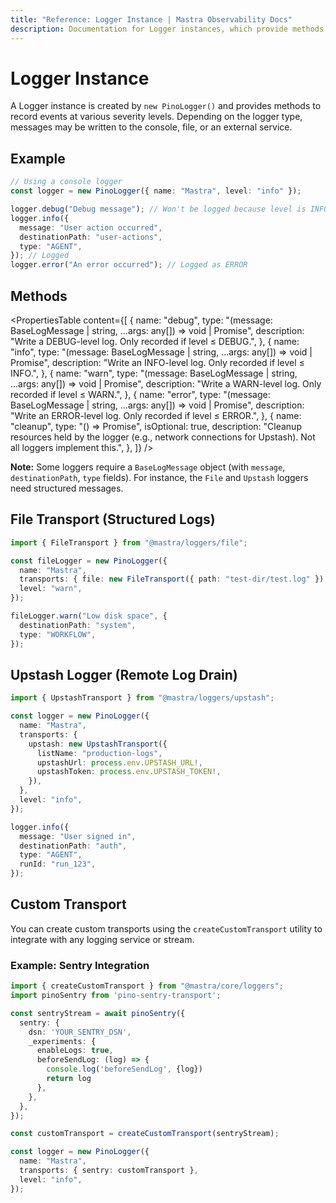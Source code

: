 ```yaml
---
title: "Reference: Logger Instance | Mastra Observability Docs"
description: Documentation for Logger instances, which provide methods to record events at various severity levels.
---
```


# Logger Instance

A Logger instance is created by `new PinoLogger()` and provides methods to record events at various severity levels. Depending on the logger type, messages may be written to the console, file, or an external service.

## Example

```typescript showLineNumbers copy
// Using a console logger
const logger = new PinoLogger({ name: "Mastra", level: "info" });

logger.debug("Debug message"); // Won't be logged because level is INFO
logger.info({
  message: "User action occurred",
  destinationPath: "user-actions",
  type: "AGENT",
}); // Logged
logger.error("An error occurred"); // Logged as ERROR
```

## Methods

<PropertiesTable
  content={[
    {
      name: "debug",
      type: "(message: BaseLogMessage | string, ...args: any[]) => void | Promise<void>",
      description: "Write a DEBUG-level log. Only recorded if level ≤ DEBUG.",
    },
    {
      name: "info",
      type: "(message: BaseLogMessage | string, ...args: any[]) => void | Promise<void>",
      description: "Write an INFO-level log. Only recorded if level ≤ INFO.",
    },
    {
      name: "warn",
      type: "(message: BaseLogMessage | string, ...args: any[]) => void | Promise<void>",
      description: "Write a WARN-level log. Only recorded if level ≤ WARN.",
    },
    {
      name: "error",
      type: "(message: BaseLogMessage | string, ...args: any[]) => void | Promise<void>",
      description: "Write an ERROR-level log. Only recorded if level ≤ ERROR.",
    },
    {
      name: "cleanup",
      type: "() => Promise<void>",
      isOptional: true,
      description:
        "Cleanup resources held by the logger (e.g., network connections for Upstash). Not all loggers implement this.",
    },
  ]}
/>

**Note:** Some loggers require a `BaseLogMessage` object (with `message`, `destinationPath`, `type` fields). For instance, the `File` and `Upstash` loggers need structured messages.

## File Transport (Structured Logs)

```typescript showLineNumbers copy
import { FileTransport } from "@mastra/loggers/file";

const fileLogger = new PinoLogger({
  name: "Mastra",
  transports: { file: new FileTransport({ path: "test-dir/test.log" }) },
  level: "warn",
});

fileLogger.warn("Low disk space", {
  destinationPath: "system",
  type: "WORKFLOW",
});
```

## Upstash Logger (Remote Log Drain)

```typescript showLineNumbers copy
import { UpstashTransport } from "@mastra/loggers/upstash";

const logger = new PinoLogger({
  name: "Mastra",
  transports: {
    upstash: new UpstashTransport({
      listName: "production-logs",
      upstashUrl: process.env.UPSTASH_URL!,
      upstashToken: process.env.UPSTASH_TOKEN!,
    }),
  },
  level: "info",
});

logger.info({
  message: "User signed in",
  destinationPath: "auth",
  type: "AGENT",
  runId: "run_123",
});
```

## Custom Transport

You can create custom transports using the `createCustomTransport` utility to integrate with any logging service or stream.

### Example: Sentry Integration

```typescript showLineNumbers copy
import { createCustomTransport } from "@mastra/core/loggers";
import pinoSentry from 'pino-sentry-transport';

const sentryStream = await pinoSentry({
  sentry: {
    dsn: 'YOUR_SENTRY_DSN',
    _experiments: {
      enableLogs: true,
      beforeSendLog: (log) => {
        console.log('beforeSendLog', {log})
        return log
      },
    },
  },
});

const customTransport = createCustomTransport(sentryStream);

const logger = new PinoLogger({
  name: "Mastra",
  transports: { sentry: customTransport },
  level: "info",
});
```